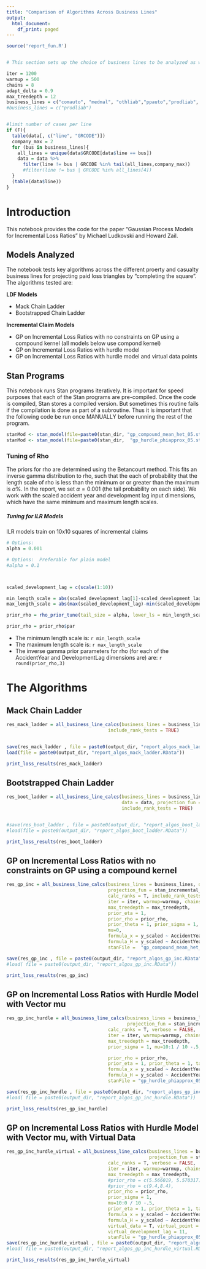 ```yaml
---
title: "Comparison of Algorithms Across Business Lines"
output:
  html_document:
    df_print: paged
---
```



```r
source('report_fun.R')


# This section sets up the choice of business lines to be analyzed as well as the MCMC parameters

iter = 1200
warmup = 500
chains = 8
adapt_delta = 0.9
max_treedepth = 12
business_lines = c("comauto", "medmal", "othliab","ppauto","prodliab", "wkcomp")
#business_lines = c("prodliab")


#limit number of cases per line
if (F){
  table(data[, c("line", "GRCODE")])
  company_max = 2
  for (bus in business_lines){
    all_lines = unique(data$GRCODE[data$line == bus])
    data = data %>%
      filter(line != bus | GRCODE %in% tail(all_lines,company_max))
      #filter(line != bus | GRCODE %in% all_lines[4])
  } 
  (table(data$line))
}
```



# Introduction

This notebook provides the code for the paper "Gaussian Process Models for Incremental Loss Ratios" by Michael Ludkovski and Howard Zail.


## Models Analyzed

The notebook tests key algorithms across the different proerty and casualty business lines for projecting paid loss triangles by "completing the square".  The algorithms tested are:

**LDF Models**

* Mack Chain Ladder
* Bootstrapped Chain Ladder

**Incremental Claim Models**

* GP on Incremental Loss Ratios with no constraints on GP using a compound kernel (all models below use compond kernel)
* GP on Incremental Loss Ratios  with hurdle model
* GP on Incremental Loss Ratios  with hurdle model and virtual data points


## Stan Programs

This notebook runs Stan programs iteratively.  It is important for speed purposes that each of the Stan programs are pre-compiled. Once the code is compiled, Stan stores a compiled version.  But sometimes this routine fails if the compilation is done as part of a subroutine. Thus it is important that the following code be run once MANUALLY before running the rest of the program.  

```r
stanMod <- stan_model(file=paste0(stan_dir, "gp_compound_mean_het_05.stan"))
stanMod <- stan_model(file=paste0(stan_dir,  "gp_hurdle_phiapprox_05.stan"))
```

### Tuning of Rho

The priors for rho are determined using the Betancourt method.  This fits an inverse gamma distribution to rho, such that the each of probability that the length scale of rho is less than the minimum or or greater than the maximum is $\alpha \%$.  In the report, we set $\alpha=0.001$ (the tail probability on each side).  We work with the scaled accident year and development lag input dimensions, which have the same minimum and maximum length scales.  

##### Tuning for ILR Models

ILR models train on 10x10 squares of incremental claims

```r

# Options:  
alpha = 0.001

# Options:  Preferable for plain model
#alpha = 0.1



scaled_development_lag = c(scale(1:10))

min_length_scale = abs(scaled_development_lag[1]-scaled_development_lag[2]) # choose any two sequential points
max_length_scale = abs(max(scaled_development_lag)-min(scaled_development_lag)) # choose any two sequential points

prior_rho = rho_prior_tune(tail_size = alpha, lower_ls = min_length_scale, upper_ls = max_length_scale)

prior_rho = prior_rho$par
```

* The minimum length scale is: `r min_length_scale`
* The maximum length scale is: `r max_length_scale`
* The inverse gamma prior parameters for rho (for each of the AccidentYear and DevelopmentLag dimensions are) are: `r round(prior_rho,3)`



# The Algorithms


## Mack Chain Ladder


```r

res_mack_ladder = all_business_line_calcs(business_lines = business_lines, data = data, projection_fun = mack_ladder, iter = (iter-warmup)*chains,  
                                     include_rank_tests = TRUE)


save(res_mack_ladder , file = paste0(output_dir, "report_algos_mack_ladder.RData"))
load(file = paste0(output_dir, "report_algos_mack_ladder.RData"))


```

```r
print_loss_results(res_mack_ladder)
```


## Bootstrapped Chain Ladder

```r

res_boot_ladder = all_business_line_calcs(business_lines = business_lines, 
                                          data = data, projection_fun = boot_ladder, iter = (iter-warmup)*chains,
                                          include_rank_tests = TRUE)


#save(res_boot_ladder , file = paste0(output_dir, "report_algos_boot_ladder.RData"))
#load(file = paste0(output_dir, "report_algos_boot_ladder.RData"))


```

```r
print_loss_results(res_boot_ladder)
```



## GP on Incremental Loss Ratios with no constraints on GP using a compound kernel


```r

res_gp_inc = all_business_line_calcs(business_lines = business_lines, data = data, 
                                     projection_fun = stan_incremental_loss_ratio3,  
                                     calc_ranks = T, include_rank_tests = TRUE, verbose = FALSE,
                                     iter = iter, warmup=warmup, chains=chains, adapt_delta = adapt_delta, 
                                     max_treedepth = max_treedepth,
                                     prior_eta = 1, 
                                     prior_rho = prior_rho,
                                     prior_theta = 1, prior_sigma = 1, take_logs = FALSE, 
                                     mu=0,
                                     formula_x = y_scaled ~ AccidentYear_scaled + DevelopmentLag_scaled -1,
                                     formula_H = y_scaled ~ AccidentYear_scaled + log(DevelopmentLag) -1,
                                     stanFile =  "gp_compound_mean_het_05.stan")

save(res_gp_inc , file = paste0(output_dir, "report_algos_gp_inc.RData"))
#load( file = paste0(output_dir, "report_algos_gp_inc.RData"))


```




```r
print_loss_results(res_gp_inc)
```


## GP on Incremental Loss Ratios with Hurdle Model with Vector mu


```r

res_gp_inc_hurdle = all_business_line_calcs(business_lines = business_lines, data = data, 
                                            projection_fun = stan_incremental_loss_ratio3,  
                                     calc_ranks = T, verbose = FALSE,
                                     iter = iter, warmup=warmup, chains=chains, adapt_delta = adapt_delta, 
                                     max_treedepth = max_treedepth,
                                     prior_sigma = 1, mu=10:1 / 10 -.5, 

                                     prior_rho = prior_rho,
                                     prior_eta = 1, prior_theta = 1, take_logs = FALSE, 
                                     formula_x = y_scaled ~ AccidentYear_scaled + DevelopmentLag_scaled -1,
                                     formula_H = y_scaled ~ AccidentYear_scaled + log(DevelopmentLag) -1,
                                     stanFile = "gp_hurdle_phiapprox_05.stan")

save(res_gp_inc_hurdle , file = paste0(output_dir, "report_algos_gp_inc_hurdle.RData"))
#load( file = paste0(output_dir, "report_algos_gp_inc_hurdle.RData"))

```




```r
print_loss_results(res_gp_inc_hurdle)

```



## GP on Incremental Loss Ratios with Hurdle Model with Vector mu, with Virtual Data 


```r
res_gp_inc_hurdle_virtual = all_business_line_calcs(business_lines = business_lines, data = data, 
                                                    projection_fun = stan_incremental_loss_ratio3,  
                                     calc_ranks = T, verbose = FALSE,
                                     iter = iter, warmup=warmup, chains=chains, adapt_delta = adapt_delta, 
                                     max_treedepth = max_treedepth,
                                     #prior_rho = c(5.566019, 5.570317), 
                                     #prior_rho = c(9.4,8.4),
                                     prior_rho = prior_rho, 
                                     prior_sigma = 1, 
                                     mu=10:0 / 10 -.5, 
                                     prior_eta = 1, prior_theta = 1, take_logs = FALSE, 
                                     formula_x = y_scaled ~ AccidentYear_scaled + DevelopmentLag_scaled -1,
                                     formula_H = y_scaled ~ AccidentYear_scaled + log(DevelopmentLag) -1,
                                     virtual_data = T, virtual_point = -0.3, virtual_accident_year = 1988:1997,
                                     virtual_development_lag = 11,
                                     stanFile = "gp_hurdle_phiapprox_05.stan")
save(res_gp_inc_hurdle_virtual , file = paste0(output_dir, "report_algos_gp_inc_hurdle_virtual.RData"))
#load( file = paste0(output_dir, "report_algos_gp_inc_hurdle_virtual.RData"))

```



```r
print_loss_results(res_gp_inc_hurdle_virtual)
```







